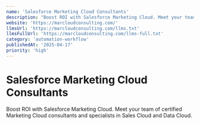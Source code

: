```yaml
---
name: 'Salesforce Marketing Cloud Consultants'
description: "Boost ROI with Salesforce Marketing Cloud. Meet your team of certified Marketing Cloud consultants and specialists in Sales Cloud and Data Cloud."
website: 'https://marcloudconsulting.com/'
llmsUrl: 'https://marcloudconsulting.com/llms.txt'
llmsFullUrl: 'https://marcloudconsulting.com/llms-full.txt'
category: 'automation-workflow'
publishedAt: '2025-04-17'
priority: 'high'
---
```


# Salesforce Marketing Cloud Consultants

Boost ROI with Salesforce Marketing Cloud. Meet your team of certified Marketing Cloud consultants and specialists in Sales Cloud and Data Cloud.
